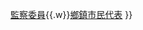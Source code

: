 {{Navbox
| name = 1948年中華民國總統選舉
| title = [[1948年中華民國總統選舉]]
| state = {{{state|autocollapse}}}
| listclass = hlist
| above = 標示'''粗體'''者為當選人
| group1 = 總統候選人
| list1 = {{Navbox subgroup
 | group1 = [[中國國民黨]]籍
 | list1 =
* '''[[蔣中正]]'''
* [[居正]]
}}
| group2 = 副總統候選人
| list2 = {{Navbox subgroup
 | group1 = 中國國民黨籍
 | list1 =
* '''[[李宗仁]]'''
* [[孫科]]
* [[程潛]]
* [[于右任]]
 | group2 = [[中國民主社會黨]]籍
 | list2 =
* [[徐傅霖]]
 | group3 = [[無黨籍]]
 | list3 =
* [[莫德惠]]
}}
| below = 同年其他選舉：[[1948年中華民國立法委員選舉|立法委員]]{{.w}}[[1947年－1948年中華民國監察委員選舉|監察委員]]{{.w}}[[1948年中華民國鄉鎮市區民代表選舉|鄉鎮市民代表]]
}}<noinclude>
{{collapsible option}}
[[Category:中華民國總統選舉導航模板| ]]
[[Category:1948年中華民國總統選舉| ]]
</noinclude>